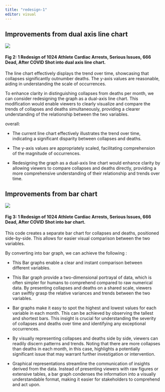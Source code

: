 ```yaml
---
title: "redesign-1"
editor: visual
---
```


## Improvements from dual axis line chart

![](images/lines.png){fig-align="center"}

#### Fig 2: 1 Redesign of 1024 Athlete Cardiac Arrests, Serious Issues, 666 Dead, After COVID Shot into dual axis line chart.

The line chart effectively displays the trend over time, showcasing that collapses significantly outnumber deaths. The y-axis values are reasonable, aiding in understanding the scale of occurrences.

To enhance clarity in distinguishing collapses from deaths per month, we can consider redesigning the graph as a dual-axis line chart. This modification would enable viewers to clearly visualize and compare the trends of collapses and deaths simultaneously, providing a clearer understanding of the relationship between the two variables.

overall:

-   The current line chart effectively illustrates the trend over time, indicating a significant disparity between collapses and deaths.

-   The y-axis values are appropriately scaled, facilitating comprehension of the magnitude of occurrences.

-   Redesigning the graph as a dual-axis line chart would enhance clarity by allowing viewers to compare collapses and deaths directly, providing a more comprehensive understanding of their relationship and trends over time.

## Improvements from bar chart

![](images/multibar.png){fig-align="center"}

#### Fig 3: 1 Redesign of 1024 Athlete Cardiac Arrests, Serious Issues, 666 Dead, After COVID Shot into bar chart.

This code creates a separate bar chart for collapses and deaths, positioned side-by-side. This allows for easier visual comparison between the two variables.

By converting into bar graph, we can achieve the following :

-   This Bar graphs enable a clear and instant comparison between different variables.

-   This Bar graph provide a two-dimensional portrayal of data, which is often simpler for humans to comprehend compared to raw numerical data. By presenting collapses and deaths on a shared scale, viewers can swiftly grasp the relative variances and trends between the two variables.

-   Bar graphs make it easy to spot the highest and lowest values for each variable in each month. This can be achieved by observing the tallest and shortest bars. This insight is crucial for understanding the severity of collapses and deaths over time and identifying any exceptional occurrences.

-   By visually representing collapses and deaths side by side, viewers can readily discern patterns and trends. Noting that there are more collapses than deaths in each month, in this case, highlights a potentially significant issue that may warrant further investigation or intervention.

-   Graphical representations streamline the communication of insights derived from the data. Instead of presenting viewers with raw figures or extensive tables, a bar graph condenses the information into a visually understandable format, making it easier for stakeholders to comprehend and act upon.
